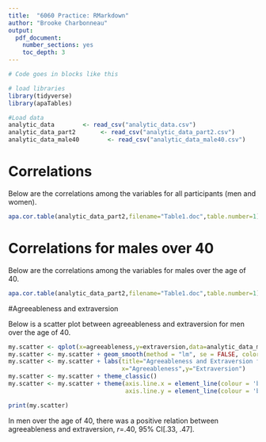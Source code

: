 ```yaml
---
title:  "6060 Practice: RMarkdown"
author: "Brooke Charbonneau"
output:
  pdf_document:
    number_sections: yes
    toc_depth: 3
---
```


```r
# Code goes in blocks like this

# load libraries
library(tidyverse)
library(apaTables)

#Load data 
analytic_data        <- read_csv("analytic_data.csv")
analytic_data_part2       <- read_csv("analytic_data_part2.csv")
analytic_data_male40        <- read_csv("analytic_data_male40.csv")

```

# Correlations

Below are the correlations among the variables for all participants (men and women).



```r
apa.cor.table(analytic_data_part2,filename="Table1.doc",table.number=1)     
```

\pagebreak

# Correlations for males over 40

Below are the correlations among the variables for males over the age of 40.

```r
apa.cor.table(analytic_data_part2,filename="Table1.doc",table.number=1)
```

\pagebreak

#Agreeableness and extraversion

Below is a scatter plot between agreeableness and extraversion for men over the age of 40.

```r
my.scatter <- qplot(x=agreeableness,y=extraversion,data=analytic_data_male40)
my.scatter <- my.scatter + geom_smooth(method = "lm", se = FALSE, color='black')
my.scatter <- my.scatter + labs(title="Agreeableness and Extraversion for Men Over the Age of 40",
                                x="Agreeableness",y="Extraversion")
my.scatter <- my.scatter + theme_classic()
my.scatter <- my.scatter + theme(axis.line.x = element_line(colour = 'black',size=0.5, linetype='solid'),
                                 axis.line.y = element_line(colour = 'black', size=0.5, linetype='solid'))

print(my.scatter)
```

In men over the age of 40, there was a positive relation between agreeableness and extraversion, *r*=.40, 95% CI[.33, .47].

